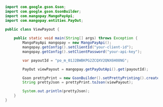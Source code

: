 ```java Java 
import com.google.gson.Gson;
import com.google.gson.GsonBuilder;
import com.mangopay.MangoPayApi;
import com.mangopay.entities.PayOut;

public class ViewPayout {
    
    public static void main(String[] args) throws Exception {
        MangoPayApi mangopay = new MangoPayApi();
        mangopay.getConfig().setClientId("your-client-id");
        mangopay.getConfig().setClientPassword("your-api-key");

        var payoutId = "po_m_01J2BWBKPG2ZCQXV2QNX6H08NG";

        PayOut viewPayout = mangopay.getPayOutApi().get(payoutId);

        Gson prettyPrint = new GsonBuilder().setPrettyPrinting().create();
        String prettyJson = prettyPrint.toJson(viewPayout);

        System.out.println(prettyJson);
    }
}
```